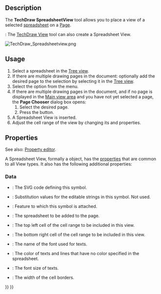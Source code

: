<languages/>
<translate>

<!--T:11-->
{{Docnav
|[[TechDraw_ArchView|ArchView]]
|[[TechDraw_StackTop|StackTop]]
|[[TechDraw_Workbench|TechDraw]]
|IconL=TechDraw_ArchView.svg
|IconR=TechDraw_StackTop.svg
|IconC=Workbench_TechDraw.svg
}}

<!--T:1-->
{{GuiCommand
|Name=TechDraw SpreadsheetView
|MenuLocation=TechDraw → Views From Other Workbenches → Insert Spreadsheet View
|Workbenches=[[TechDraw_Workbench|TechDraw]], [[Spreadsheet_Workbench|Spreadsheet]]
}}

==Description== <!--T:2--> 

<!--T:3-->
The '''TechDraw SpreadsheetView''' tool allows you to place a view of a selected [[Spreadsheet_Workbench|spreadsheet]] on a [[TechDraw_Workbench|Page]].

<!--T:18-->
{{Version|1.0}}: The [[TechDraw_View|TechDraw View]] tool can also create a Spreadsheet View.

</translate>
[[Image:TechDraw Spreadsheetview.png]]
<translate>
<!--T:8-->
{{Caption|Spreadsheet element inserted in the TechDraw drawing page}}

==Usage== <!--T:4--> 

<!--T:5-->
# Select a spreadsheet in the [[Tree_view|Tree view]].
# If there are multiple drawing pages in the document: optionally add the desired page to the selection by selecting it in the [[Tree_view|Tree view]].
# Select the {{MenuCommand|TechDraw → Views From Other Workbenches → [[Image:TechDraw_SpreadsheetView.svg|16px]] Insert Spreadsheet View}} option from the menu.
# If there are multiple drawing pages in the document, and if no page is displayed in the [[Main_view_area|Main view area]] and you have not yet selected a page, the '''Page Chooser''' dialog box opens:
## Select the desired page.
## Press the {{Button|OK}} button.
# A Spreadsheet View is inserted.
# Adjust the cell range of the view by changing its {{PropertyData|Cell Start}} and {{PropertyData|Cell End}} properties.

==Properties== <!--T:6-->

<!--T:19-->
See also: [[Property_editor|Property editor]].

<!--T:20-->
A Spreadsheet View, formally a {{Incode|TechDraw::DrawViewSpreadsheet}} object, has the [[TechDraw_View#Properties_Part_View|properties]] that are common to all View types. It also has the following additional properties:

=== Data === <!--T:14-->

<!--T:21-->
{{TitleProperty|Drawing view}}

<!--T:22-->
* {{PropertyData|Symbol|String|Hidden}}: The SVG code defining this symbol.
* {{PropertyData|Editable Texts|StringList|Hidden}}: Substitution values for the editable strings in this symbol. Not used.
* {{PropertyData|Owner|Link}}: Feature to which this symbol is attached. {{Version|1.0}}

<!--T:15-->
{{TitleProperty|Spreadsheet}}

<!--T:7-->
* {{PropertyData|Source|Link}}: The spreadsheet to be added to the page.
* {{PropertyData|Cell Start|String}}: The top left cell of the cell range to be included in this view.
* {{PropertyData|Cell End|String}}: The bottom right cell of the cell range to be included in this view.
* {{PropertyData|Font|Font}}: The name of the font used for texts.
* {{PropertyData|Text Color|Color}}: The color of texts and lines that have no color specified in the spreadsheet.
* {{PropertyData|Text Size|Float}}: The font size of texts.
* {{PropertyData|Line Width|Float}}: The width of the cell borders.


<!--T:12-->
{{Docnav
|[[TechDraw_ArchView|ArchView]]
|[[TechDraw_StackTop|StackTop]]
|[[TechDraw_Workbench|TechDraw]]
|IconL=TechDraw_ArchView.svg
|IconR=TechDraw_StackTop.svg
|IconC=Workbench_TechDraw.svg
}}

</translate>
{{TechDraw_Tools_navi{{#translation:}}}}
{{Userdocnavi{{#translation:}}}}